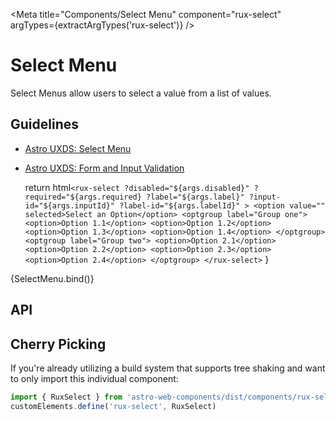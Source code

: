 
<Meta
    title="Components/Select Menu"
    component="rux-select"
    argTypes={extractArgTypes('rux-select')}
/>

# Select Menu

Select Menus allow users to select a value from a list of values.

## Guidelines

-   [Astro UXDS: Select Menu](https://astrouxds.com/components/select/)
-   [Astro UXDS: Form and Input Validation](https://www.astrouxds.com/ui-components/validation)

    return html`
        <rux-select
            ?disabled="${args.disabled}"
            ?required="${args.required}
            ?label="${args.label}"
            ?input-id="${args.inputId}"
            ?label-id="${args.labelId}"
        >
            <option value="" selected>Select an Option</option>
            <optgroup label="Group one">
                <option>Option 1.1</option>
                <option>Option 1.2</option>
                <option>Option 1.3</option>
                <option>Option 1.4</option>
            </optgroup>
            <optgroup label="Group two">
                <option>Option 2.1</option>
                <option>Option 2.2</option>
                <option>Option 2.3</option>
                <option>Option 2.4</option>
            </optgroup>
        </rux-select>
    `
}

<Canvas>
    <Story 
        args={{
            label: "Select Menu",
            inputId: "my-select",
            labelId: "select-label",
        }}
        name="Select Menu"
    >
        {SelectMenu.bind()}
    </Story>
</Canvas>

## API
<ArgsTable of="rux-select" />

## Cherry Picking

If you're already utilizing a build system that supports tree shaking and want to only import this individual component:

```js
import { RuxSelect } from 'astro-web-components/dist/components/rux-select'
customElements.define('rux-select', RuxSelect)
```